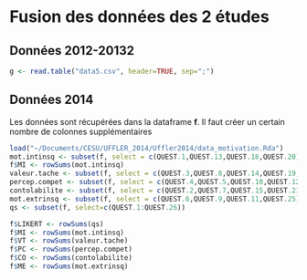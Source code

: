 Fusion des données des 2 études
========================================================

Données 2012-20132
------------------
```r
g <- read.table("data5.csv", header=TRUE, sep=";")
```



Données 2014
------------
Les données sont récupérées dans la dataframe __f__. Il faut créer un certain nombre de colonnes supplémentaires

```r
load("~/Documents/CESU/UFFLER_2014/Uffler2014/data_motivation.Rda")
mot.intinsq <- subset(f, select = c(QUEST.1,QUEST.13,QUEST.18,QUEST.20))
f$MI <- rowSums(mot.intinsq)
valeur.tache <- subset(f, select = c(QUEST.3,QUEST.8,QUEST.14,QUEST.19,QUEST.22,QUEST.23))
percep.compet <- subset(f, select = c(QUEST.4,QUEST.5,QUEST.10,QUEST.12,QUEST.16,QUEST.17,QUEST.24,QUEST.26))
contolabilite <- subset(f, select = c(QUEST.2,QUEST.7,QUEST.15,QUEST.21))
mot.extrinsq <- subset(f, select = c(QUEST.6,QUEST.9,QUEST.11,QUEST.25))
qs <- subset(f, select=c(QUEST.1:QUEST.26))

f$LIKERT <- rowSums(qs)
f$MI <- rowSums(mot.intinsq)
f$VT <- rowSums(valeur.tache)
f$PC <- rowSums(percep.compet)
f$CO <- rowSums(contolabilite)
f$ME <- rowSums(mot.extrinsq)
```